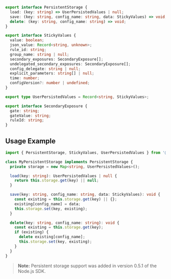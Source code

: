 ```typescript
export interface PersistentStorage {
  load: (key: string) => UserPersistedValues | null;
  save: (key: string, config_name: string, data: StickyValues) => void;
  delete: (key: string, config_name: string) => void;
}

export interface StickyValues {
  value: boolean;
  json_value: Record<string, unknown>;
  rule_id: string;
  group_name: string | null;
  secondary_exposures: SecondaryExposure[];
  undelegated_secondary_exposures: SecondaryExposure[];
  config_delegate: string | null;
  explicit_parameters: string[] | null;
  time: number;
  configVersion?: number | undefined;
}

export type UserPersistedValues = Record<string, StickyValues>;

export interface SecondaryExposure {
  gate: string;
  gateValue: string;
  ruleId: string;
}
```

## Usage Example

```typescript
import { PersistentStorage, StickyValues, UserPersistedValues } from '@statsig/statsig-node-core';

class MyPersistentStorage implements PersistentStorage {
  private storage = new Map<string, UserPersistedValues>();

  load(key: string): UserPersistedValues | null {
    return this.storage.get(key) || null;
  }

  save(key: string, config_name: string, data: StickyValues): void {
    const existing = this.storage.get(key) || {};
    existing[config_name] = data;
    this.storage.set(key, existing);
  }

  delete(key: string, config_name: string): void {
    const existing = this.storage.get(key);
    if (existing) {
      delete existing[config_name];
      this.storage.set(key, existing);
    }
  }
}
```

> **Note:** Persistent storage support was added in version 0.5.1 of the Node.js SDK.
